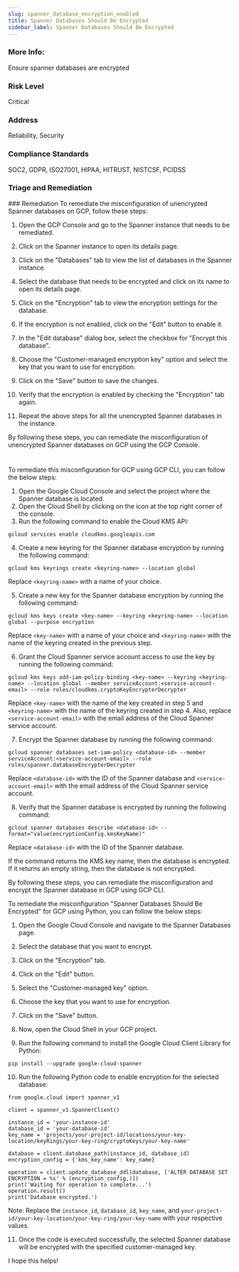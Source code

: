 ```yaml
---
slug: spanner_database_encryption_enabled
title: Spanner Databases Should Be Encrypted
sidebar_label: Spanner Databases Should Be Encrypted
---
```


### More Info:

Ensure spanner databases are encrypted

### Risk Level

Critical

### Address

Reliability, Security

### Compliance Standards

SOC2, GDPR, ISO27001, HIPAA, HITRUST, NISTCSF, PCIDSS

### Triage and Remediation
<Tabs>
<Tab title='Remediation'>
### Remediation

<AccordionGroup>
<Accordion title='Using Console' defaultOpen='true'>
To remediate the misconfiguration of unencrypted Spanner databases on GCP, follow these steps:

1. Open the GCP Console and go to the Spanner instance that needs to be remediated.

2. Click on the Spanner instance to open its details page.

3. Click on the "Databases" tab to view the list of databases in the Spanner instance.

4. Select the database that needs to be encrypted and click on its name to open its details page.

5. Click on the "Encryption" tab to view the encryption settings for the database.

6. If the encryption is not enabled, click on the "Edit" button to enable it.

7. In the "Edit database" dialog box, select the checkbox for "Encrypt this database".

8. Choose the "Customer-managed encryption key" option and select the key that you want to use for encryption.

9. Click on the "Save" button to save the changes.

10. Verify that the encryption is enabled by checking the "Encryption" tab again.

11. Repeat the above steps for all the unencrypted Spanner databases in the instance.

By following these steps, you can remediate the misconfiguration of unencrypted Spanner databases on GCP using the GCP Console.

#
</Accordion>

<Accordion title='Using CLI'>
To remediate this misconfiguration for GCP using GCP CLI, you can follow the below steps:

1. Open the Google Cloud Console and select the project where the Spanner database is located.
2. Open the Cloud Shell by clicking on the icon at the top right corner of the console.
3. Run the following command to enable the Cloud KMS API:

```
gcloud services enable cloudkms.googleapis.com
```

4. Create a new keyring for the Spanner database encryption by running the following command:

```
gcloud kms keyrings create <keyring-name> --location global
```

Replace `<keyring-name>` with a name of your choice.

5. Create a new key for the Spanner database encryption by running the following command:

```
gcloud kms keys create <key-name> --keyring <keyring-name> --location global --purpose encryption
```

Replace `<key-name>` with a name of your choice and `<keyring-name>` with the name of the keyring created in the previous step.

6. Grant the Cloud Spanner service account access to use the key by running the following command:

```
gcloud kms keys add-iam-policy-binding <key-name> --keyring <keyring-name> --location global --member serviceAccount:<service-account-email> --role roles/cloudkms.cryptoKeyEncrypterDecrypter
```

Replace `<key-name>` with the name of the key created in step 5 and `<keyring-name>` with the name of the keyring created in step 4. Also, replace `<service-account-email>` with the email address of the Cloud Spanner service account.

7. Encrypt the Spanner database by running the following command:

```
gcloud spanner databases set-iam-policy <database-id> --member serviceAccount:<service-account-email> --role roles/spanner.databaseEncrypterDecrypter
```

Replace `<database-id>` with the ID of the Spanner database and `<service-account-email>` with the email address of the Cloud Spanner service account.

8. Verify that the Spanner database is encrypted by running the following command:

```
gcloud spanner databases describe <database-id> --format="value(encryptionConfig.kmsKeyName)"
```

Replace `<database-id>` with the ID of the Spanner database.

If the command returns the KMS key name, then the database is encrypted. If it returns an empty string, then the database is not encrypted.

By following these steps, you can remediate the misconfiguration and encrypt the Spanner database in GCP using GCP CLI.
</Accordion>

<Accordion title='Using Python'>
To remediate the misconfiguration "Spanner Databases Should Be Encrypted" for GCP using Python, you can follow the below steps:

1. Open the Google Cloud Console and navigate to the Spanner Databases page.

2. Select the database that you want to encrypt.

3. Click on the "Encryption" tab.

4. Click on the "Edit" button.

5. Select the "Customer-managed key" option.

6. Choose the key that you want to use for encryption.

7. Click on the "Save" button.

8. Now, open the Cloud Shell in your GCP project.

9. Run the following command to install the Google Cloud Client Library for Python:

```
pip install --upgrade google-cloud-spanner
```

10. Run the following Python code to enable encryption for the selected database:

```
from google.cloud import spanner_v1

client = spanner_v1.SpannerClient()

instance_id = 'your-instance-id'
database_id = 'your-database-id'
key_name = 'projects/your-project-id/locations/your-key-location/keyRings/your-key-ring/cryptoKeys/your-key-name'

database = client.database_path(instance_id, database_id)
encryption_config = {'kms_key_name': key_name}

operation = client.update_database_ddl(database, ['ALTER DATABASE SET ENCRYPTION = %s' % (encryption_config,)])
print('Waiting for operation to complete...')
operation.result()
print('Database encrypted.')
```

Note: Replace the `instance_id`, `database_id`, `key_name`, and `your-project-id/your-key-location/your-key-ring/your-key-name` with your respective values.

11. Once the code is executed successfully, the selected Spanner database will be encrypted with the specified customer-managed key.

I hope this helps!
</Accordion>

</AccordionGroup>
</Tab>
</Tabs>

